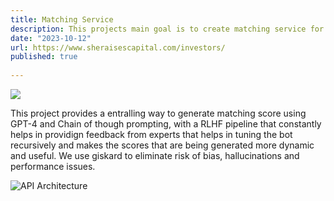 ```yaml
---
title: Matching Service
description: This projects main goal is to create matching service for a client, that calculates a matching score between a startup founder and an investor. It uses OpenAI's GPT-4 model to generate the score based on various criteria such as industry, investment stage, planned raised amount, and more.
date: "2023-10-12"
url: https://www.sheraisescapital.com/investors/
published: true
  
---
```



[![](/planetfall.png)](https://planetfall.io)

This project provides a entralling way to generate matching score using GPT-4 and Chain of though prompting, with a RLHF pipeline that constantly helps in providign feedback from experts that helps in tuning the bot recursively and makes the scores that are being generated more dynamic and useful. We use giskard to eliminate risk of bias, hallucinations and performance issues.

![API Architecture](/matching_score.png)